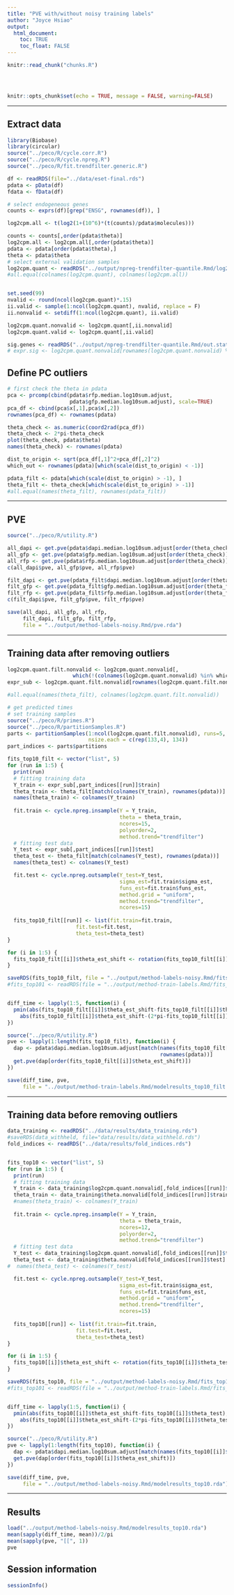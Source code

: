 ```yaml
---
title: "PVE with/without noisy training labels"
author: "Joyce Hsiao"
output: 
  html_document:
    toc: TRUE
    toc_float: FALSE
---
```


<!-- The file analysis/chunks.R contains chunks that define default settings
shared across the workflowr files. -->
```r
knitr::read_chunk("chunks.R")
```

<!-- Update knitr chunk options -->
```r
```

<!-- Insert the date the file was last updated -->
```r
```

<!-- Insert the code version (Git commit SHA1) if Git repository exists and R
 package git2r is installed -->
```r
```

```r
knitr::opts_chunk$set(echo = TRUE, message = FALSE, warning=FALSE)
```

---

## Extract data 

```r
library(Biobase)
library(circular)
source("../peco/R/cycle.corr.R")
source("../peco/R/cycle.npreg.R")
source("../peco/R/fit.trendfilter.generic.R")

df <- readRDS(file="../data/eset-final.rds")
pdata <- pData(df)
fdata <- fData(df)

# select endogeneous genes
counts <- exprs(df)[grep("ENSG", rownames(df)), ]

log2cpm.all <- t(log2(1+(10^6)*(t(counts)/pdata$molecules)))

counts <- counts[,order(pdata$theta)]
log2cpm.all <- log2cpm.all[,order(pdata$theta)]
pdata <- pdata[order(pdata$theta),]
theta <- pdata$theta
# select external validation samples
log2cpm.quant <- readRDS("../output/npreg-trendfilter-quantile.Rmd/log2cpm.quant.rds")
#all.equal(colnames(log2cpm.quant), colnames(log2cpm.all))


set.seed(99)
nvalid <- round(ncol(log2cpm.quant)*.15)
ii.valid <- sample(1:ncol(log2cpm.quant), nvalid, replace = F)
ii.nonvalid <- setdiff(1:ncol(log2cpm.quant), ii.valid)

log2cpm.quant.nonvalid <- log2cpm.quant[,ii.nonvalid]
log2cpm.quant.valid <- log2cpm.quant[,ii.valid]

sig.genes <- readRDS("../output/npreg-trendfilter-quantile.Rmd/out.stats.ordered.sig.101.rds")
# expr.sig <- log2cpm.quant.nonvalid[rownames(log2cpm.quant.nonvalid) %in% rownames(sig.genes)[1:10], ]
```


## Define PC outliers

```r
# first check the theta in pdata
pca <- prcomp(cbind(pdata$rfp.median.log10sum.adjust,
                    pdata$gfp.median.log10sum.adjust), scale=TRUE)
pca_df <- cbind(pca$x[,1],pca$x[,2])
rownames(pca_df) <- rownames(pdata)

theta_check <- as.numeric(coord2rad(pca_df))
theta_check <- 2*pi-theta_check
plot(theta_check, pdata$theta)
names(theta_check) <- rownames(pdata)

dist_to_origin <- sqrt(pca_df[,1]^2+pca_df[,2]^2)
which_out <- rownames(pdata)[which(scale(dist_to_origin) < -1)]

pdata_filt <- pdata[which(scale(dist_to_origin) > -1), ]
theta_filt <- theta_check[which(scale(dist_to_origin) > -1)]
#all.equal(names(theta_filt), rownames(pdata_filt))

```

---

## PVE

```r
source("../peco/R/utility.R")

all_dapi <- get.pve(pdata$dapi.median.log10sum.adjust[order(theta_check)])
all_gfp <- get.pve(pdata$gfp.median.log10sum.adjust[order(theta_check)])
all_rfp <- get.pve(pdata$rfp.median.log10sum.adjust[order(theta_check)])
c(all_dapi$pve, all_gfp$pve, all_rfp$pve)

filt_dapi <- get.pve(pdata_filt$dapi.median.log10sum.adjust[order(theta_filt)])
filt_gfp <- get.pve(pdata_filt$gfp.median.log10sum.adjust[order(theta_filt)])
filt_rfp <- get.pve(pdata_filt$rfp.median.log10sum.adjust[order(theta_filt)])
c(filt_dapi$pve, filt_gfp$pve, filt_rfp$pve)

save(all_dapi, all_gfp, all_rfp,
     filt_dapi, filt_gfp, filt_rfp,
     file = "../output/method-labels-noisy.Rmd/pve.rda")
```


---

## Training data after removing outliers

```r
log2cpm.quant.filt.nonvalid <- log2cpm.quant.nonvalid[,
                     which(!(colnames(log2cpm.quant.nonvalid) %in% which_out))]
expr_sub <- log2cpm.quant.filt.nonvalid[rownames(log2cpm.quant.filt.nonvalid) %in% rownames(sig.genes)[1:10], ]

#all.equal(names(theta_filt), colnames(log2cpm.quant.filt.nonvalid))

# get predicted times
# set training samples
source("../peco/R/primes.R")
source("../peco/R/partitionSamples.R")
parts <- partitionSamples(1:ncol(log2cpm.quant.filt.nonvalid), runs=5,
                          nsize.each = c(rep(133,4), 134))
part_indices <- parts$partitions

fits_top10_filt <- vector("list", 5)
for (run in 1:5) {
  print(run)
  # fitting training data
  Y_train <- expr_sub[,part_indices[[run]]$train]
  theta_train <- theta_filt[match(colnames(Y_train), rownames(pdata))]
  names(theta_train) <- colnames(Y_train) 
  
  fit.train <- cycle.npreg.insample(Y = Y_train, 
                                    theta = theta_train, 
                                    ncores=15,
                                    polyorder=2,
                                    method.trend="trendfilter")
  # fitting test data
  Y_test <- expr_sub[,part_indices[[run]]$test]
  theta_test <- theta_filt[match(colnames(Y_test), rownames(pdata))]
  names(theta_test) <- colnames(Y_test) 

  fit.test <- cycle.npreg.outsample(Y_test=Y_test,
                                    sigma_est=fit.train$sigma_est,
                                    funs_est=fit.train$funs_est,
                                    method.grid = "uniform",
                                    method.trend="trendfilter",
                                    ncores=15)
  
  fits_top10_filt[[run]] <- list(fit.train=fit.train,
                      fit.test=fit.test,
                      theta_test=theta_test)
}

for (i in 1:5) {
  fits_top10_filt[[i]]$theta_est_shift <- rotation(fits_top10_filt[[i]]$theta_test, fits_top10_filt[[i]]$fit.test$cell_times_est)$y2shift
}

saveRDS(fits_top10_filt, file = "../output/method-labels-noisy.Rmd/fits_top101_filt.rds")
#fits_top101 <- readRDS(file = "../output/method-train-labels.Rmd/fits_top101.rds")


diff_time <- lapply(1:5, function(i) {
  pmin(abs(fits_top10_filt[[i]]$theta_est_shift-fits_top10_filt[[i]]$theta_test),
    abs(fits_top10_filt[[i]]$theta_est_shift-(2*pi-fits_top10_filt[[i]]$theta_test)))
})

source("../peco/R/utility.R")
pve <- lapply(1:length(fits_top10_filt), function(i) {
  dap <- pdata$dapi.median.log10sum.adjust[match(names(fits_top10_filt[[i]]$theta_test),
                                                 rownames(pdata))]
  get.pve(dap[order(fits_top10_filt[[i]]$theta_est_shift)])
})

save(diff_time, pve, 
     file = "../output/method-train-labels.Rmd/modelresults_top10_filt.rda")
```


---


## Training data before removing outliers

```r
data_training <- readRDS("../data/results/data_training.rds")
#saveRDS(data_withheld, file="data/results/data_withheld.rds")
fold_indices <- readRDS("../data/results/fold_indices.rds")


fits_top10 <- vector("list", 5)
for (run in 1:5) {
  print(run)
  # fitting training data
  Y_train <- data_training$log2cpm.quant.nonvalid[,fold_indices[[run]]$train]
  theta_train <- data_training$theta.nonvalid[fold_indices[[run]]$train]
  #names(theta_train) <- colnames(Y_train) 
  
  fit.train <- cycle.npreg.insample(Y = Y_train, 
                                    theta = theta_train, 
                                    ncores=12,
                                    polyorder=2,
                                    method.trend="trendfilter")
  # fitting test data
  Y_test <- data_training$log2cpm.quant.nonvalid[,fold_indices[[run]]$test]
  theta_test <- data_training$theta.nonvalid[fold_indices[[run]]$test]
#  names(theta_test) <- colnames(Y_test) 

  fit.test <- cycle.npreg.outsample(Y_test=Y_test,
                                    sigma_est=fit.train$sigma_est,
                                    funs_est=fit.train$funs_est,
                                    method.grid = "uniform",
                                    method.trend="trendfilter",
                                    ncores=15)
  
  fits_top10[[run]] <- list(fit.train=fit.train,
                      fit.test=fit.test,
                      theta_test=theta_test)
}

for (i in 1:5) {
  fits_top10[[i]]$theta_est_shift <- rotation(fits_top10[[i]]$theta_test, fits_top10[[i]]$fit.test$cell_times_est)$y2shift
}

saveRDS(fits_top10, file = "../output/method-labels-noisy.Rmd/fits_top10.rds")
#fits_top101 <- readRDS(file = "../output/method-train-labels.Rmd/fits_top101.rds")


diff_time <- lapply(1:5, function(i) {
  pmin(abs(fits_top10[[i]]$theta_est_shift-fits_top10[[i]]$theta_test),
    abs(fits_top10[[i]]$theta_est_shift-(2*pi-fits_top10[[i]]$theta_test)))
})

source("../peco/R/utility.R")
pve <- lapply(1:length(fits_top10), function(i) {
  dap <- pdata$dapi.median.log10sum.adjust[match(names(fits_top10[[i]]$theta_test),rownames(pdata))]
  get.pve(dap[order(fits_top10[[i]]$theta_est_shift)])
})

save(diff_time, pve, 
     file = "../output/method-labels-noisy.Rmd/modelresults_top10.rda")
```


---

## Results

```r
load("../output/method-labels-noisy.Rmd/modelresults_top10.rda")
mean(sapply(diff_time, mean))/2/pi
mean(sapply(pve, "[[", 1))
pve
```






## Session information

```r
sessionInfo()
```




